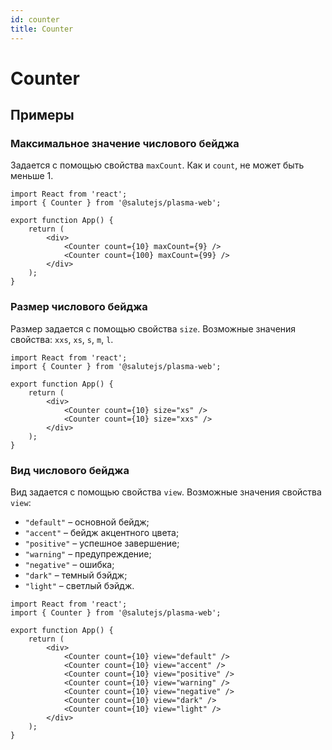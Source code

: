 ```yaml
---
id: counter
title: Counter
---
```



# Counter
<Description name="Counter" />
<PropsTable name="Counter"  exclude={['css']} />
<StorybookLink name="Counter" />

## Примеры

### Максимальное значение числового бейджа
Задается с помощью свойства `maxCount`. Как и `count`, не может быть меньше 1.

```tsx live 
import React from 'react';
import { Counter } from '@salutejs/plasma-web';

export function App() {
    return (
        <div>
            <Counter count={10} maxCount={9} />
            <Counter count={100} maxCount={99} />
        </div>
    );
}
```

### Размер числового бейджа
Размер задается с помощью свойства `size`. Возможные значения свойства: `xxs`, `xs`, `s`, `m`, `l`.

```tsx live 
import React from 'react';
import { Counter } from '@salutejs/plasma-web';

export function App() {
    return (
        <div>
            <Counter count={10} size="xs" />
            <Counter count={10} size="xxs" />
        </div>
    );
}
```

### Вид числового бейджа
Вид задается с помощью свойства `view`. Возможные значения свойства `view`:

+ `"default"` – основной бейдж;
+ `"accent"` – бейдж акцентного цвета;
+ `"positive"` – успешное завершение;
+ `"warning"` – предупреждение;
+ `"negative"` – ошибка;
+ `"dark"` – темный бэйдж;
+ `"light"` – светлый бэйдж.

```tsx live 
import React from 'react';
import { Counter } from '@salutejs/plasma-web';

export function App() {
    return (
        <div>
            <Counter count={10} view="default" />
            <Counter count={10} view="accent" />
            <Counter count={10} view="positive" />
            <Counter count={10} view="warning" />
            <Counter count={10} view="negative" />
            <Counter count={10} view="dark" />
            <Counter count={10} view="light" />
        </div>
    );
}
```
